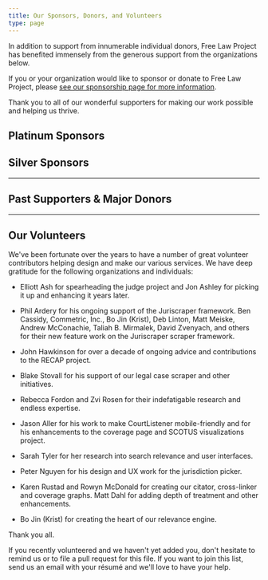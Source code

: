 ```yaml
---
title: Our Sponsors, Donors, and Volunteers
type: page
---
```


<p className="lead">In addition to support from innumerable individual donors, Free Law Project has benefited immensely from the generous support from the organizations below.</p>

If you or your organization would like to sponsor or donate to Free Law Project, please [see our sponsorship page for more information][become].

Thank you to all of our wonderful supporters for making our work possible and helping us thrive.

## Platinum Sponsors

<PicGrid wide={false} tall={false}>
  <GridImage imgProps={{
    "src": "/images/services-logos/justia.png",
    "alt": "Justia's Logo",
    "width": "256",
    "height": "61",
  }}/>
  <GridImage imgProps={{
    "src": "/images/services-logos/x256/internet-archive.png",
    "alt": "Internet Archive Logo",
    "width": "256",
    "height": "93",
  }}/>
</PicGrid>


## Silver Sponsors

<PicGrid wide={false} tall={false}>
  <GridImage imgProps={{
    "src": "/images/services-logos/x256/riverside-law.png",
    "alt": "Riverside law logo",
    "width": "256",
    "height": "87",
  }}/>
  <GridImage imgProps={{
    "src": "/images/services-logos/x256/bay-and-paul.jpg",
    "alt": "Bay and Paul Foundations Logo",
    "width": "256",
    "height": "256",
  }}/>
  <GridImage imgProps={{
    "src": "/images/services-logos/x256/courthouse-news.png",
    "alt": "Courthouse News Service",
    "width": "256",
    "height": "30",
  }}/>
  <GridImage imgProps={{
    "src": "/images/services-logos/x256/attorney_com.jpg",
    "alt": "Attorney.com Logo",
    "width": "256",
    "height": "42",
  }}/>
  <GridImage imgProps={{
    "src": "/images/services-logos/x256/fastcase.png",
    "alt": "Fastcase Logo",
    "width": "256",
    "height": "100",
  }}/>
  <GridImage imgProps={{
    "src": "/images/services-logos/x256/legal-robot.png",
    "alt": "Legal Robot logo",
    "width": "256",
    "height": "154",
  }}/>
  <GridImage imgProps={{
    "src": "/images/services-logos/x256/krebs-on-security.png",
    "alt": "Krebs on Security Logo",
    "width": "256",
    "height": "61",
  }}/>
  <GridImage imgProps={{
    "src": "/images/services-logos/x256/warrenlex.png",
    "alt": "Warren Lex Logo",
    "width": "256",
    "height": "32",
  }}/>
  <GridImage imgProps={{
    "src": "/images/services-logos/x256/1337-technology-solutions.png",
    "alt": "l337 Technology Solutions logo",
    "width": "256",
    "height": "116",
  }}/>
  <GridImage imgProps={{
    "src": "/images/services-logos/x256/sentry-logo.png",
    "alt": "Sentry logo",
    "width": "256",
    "height": "89",
  }}/>
</PicGrid>




-------

## Past Supporters & Major Donors


<PicGrid wide={false} tall={false}>
  <GridImage imgProps={{
    "src": "/images/services-logos/knight-foundation.png",
    "alt": "Knight Foundation Logo",
    "width": "256",
    "height": "83",
  }}/>
  <GridImage imgProps={{
    "src": "/images/services-logos/komply.png",
    "alt": "Komply Logo",
    "width": "256",
    "height": "103",
  }}/>
  <GridImage imgProps={{
    "src": "/images/services-logos/lawyer.com.png",
    "alt": "Lawyer.com Logo",
    "width": "256",
    "height": "39",
  }}/>
  <GridImage imgProps={{
    "src": "/images/services-logos/pro.png",
    "alt": "Public.Resources.Org Logo",
    "width": "256",
    "height": "257",
  }}/>
  <GridImage imgProps={{
    "src": "/images/recap/citp-logo-compact.png",
    "alt": "CITP Logo",
    "width": "256",
    "height": "105",
  }}/>
</PicGrid>


--------------

## Our Volunteers

We've been fortunate over the years to have a number of great volunteer contributors helping design and make our various services. We have deep gratitude for the following organizations and individuals:

 - Elliott Ash for spearheading the judge project and Jon Ashley for picking it up and enhancing it years later.

 - Phil Ardery for his ongoing support of the Juriscraper framework. Ben Cassidy, Commetric, Inc., Bo Jin (Krist), Deb Linton, Matt Meiske, Andrew McConachie, Taliah B. Mirmalek, David Zvenyach, and others for their new feature work on the Juriscraper scraper framework.

 - John Hawkinson for over a decade of ongoing advice and contributions to the RECAP project.

 - Blake Stovall for his support of our legal case scraper and other initiatives.

 - Rebecca Fordon and Zvi Rosen for their indefatigable research and endless expertise.

 - Jason Aller for his work to make CourtListener mobile-friendly and for his enhancements to the coverage page and SCOTUS visualizations project.

 - Sarah Tyler for her research into search relevance and user interfaces.

 - Peter Nguyen for his design and UX work for the jurisdiction picker.

 - Karen Rustad and Rowyn McDonald for creating our citator, cross-linker and coverage graphs. Matt Dahl for adding depth of treatment and other enhancements.

 - Bo Jin (Krist) for creating the heart of our relevance engine.

Thank you all.

<span className="gray small">If you recently volunteered and we haven't yet added you, don't hesitate to remind us or to file a pull request for this file. If you want to join this list, send us an email with your résumé and we'll love to have your help.</span>

[become]: /become-a-sponsor/
